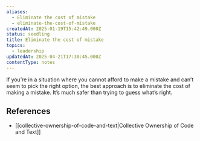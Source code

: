 ```yaml
---
aliases:
  - Eliminate the cost of mistake
  - eliminate-the-cost-of-mistake
createdAt: 2025-01-19T15:42:49.000Z
status: seedling
title: Eliminate the cost of mistake
topics:
  - leadership
updatedAt: 2025-04-21T17:30:45.000Z
contentType: notes
---
```

If you’re in a situation where you cannot afford to make a mistake and can’t seem to pick the right option, the best approach is to eliminate the cost of making a mistake. It’s much safer than trying to guess what’s right.

## References

- [[collective-ownership-of-code-and-text|Collective Ownership of Code and Text]]
